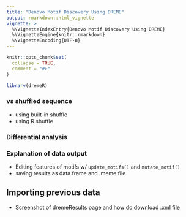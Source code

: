 ```yaml
---
title: "Denovo Motif Discovery Using DREME"
output: rmarkdown::html_vignette
vignette: >
  %\VignetteIndexEntry{Denovo Motif Discovery Using DREME}
  %\VignetteEngine{knitr::rmarkdown}
  %\VignetteEncoding{UTF-8}
---
```


```r
knitr::opts_chunk$set(
  collapse = TRUE,
  comment = "#>"
)
```

```r
library(dremeR)
```



### vs shuffled sequence

* using built-in shuffle
* using R shuffle

### Differential analysis

### Explanation of data output

* Editing features of motifs w/ `update_motifs()` and `mutate_motif()`
* saving results as data.frame and .meme file

## Importing previous data

* Screenshot of dremeResults page and how do download .xml file
